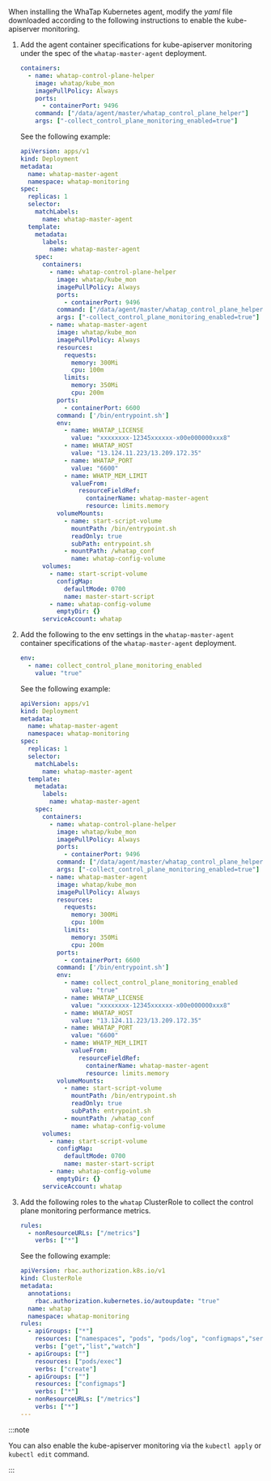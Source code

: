 When installing the WhaTap Kubernetes agent, modify the *yaml* file downloaded according to the following instructions to enable the kube-apiserver monitoring. 

1. Add the agent container specifications for kube-apiserver monitoring under the spec of the `whatap-master-agent` deployment.

   ```yaml
   containers:
     - name: whatap-control-plane-helper
       image: whatap/kube_mon
       imagePullPolicy: Always
       ports:
         - containerPort: 9496
       command: ["/data/agent/master/whatap_control_plane_helper"]
       args: ["-collect_control_plane_monitoring_enabled=true"]
   ```

   See the following example: 

   ```yaml {17-23}
   apiVersion: apps/v1
   kind: Deployment
   metadata:
     name: whatap-master-agent
     namespace: whatap-monitoring
   spec:
     replicas: 1
     selector:
       matchLabels:
         name: whatap-master-agent
     template:
       metadata:
         labels:
           name: whatap-master-agent
       spec:
         containers:
           - name: whatap-control-plane-helper
             image: whatap/kube_mon
             imagePullPolicy: Always
             ports:
               - containerPort: 9496
             command: ["/data/agent/master/whatap_control_plane_helper"]
             args: ["-collect_control_plane_monitoring_enabled=true"]
           - name: whatap-master-agent
             image: whatap/kube_mon
             imagePullPolicy: Always
             resources:
               requests:
                 memory: 300Mi
                 cpu: 100m
               limits:
                 memory: 350Mi
                 cpu: 200m
             ports:
               - containerPort: 6600
             command: ['/bin/entrypoint.sh']
             env:
               - name: WHATAP_LICENSE
                 value: "xxxxxxxx-12345xxxxxx-x00e000000xxx8"
               - name: WHATAP_HOST
                 value: "13.124.11.223/13.209.172.35"
               - name: WHATAP_PORT
                 value: "6600"
               - name: WHATP_MEM_LIMIT
                 valueFrom:
                   resourceFieldRef:
                     containerName: whatap-master-agent
                     resource: limits.memory
             volumeMounts:
               - name: start-script-volume
                 mountPath: /bin/entrypoint.sh
                 readOnly: true
                 subPath: entrypoint.sh
               - mountPath: /whatap_conf
                 name: whatap-config-volume
         volumes:
           - name: start-script-volume
             configMap:
               defaultMode: 0700
               name: master-start-script
           - name: whatap-config-volume
             emptyDir: {}
         serviceAccount: whatap
   ```

2. Add the following to the env settings in the `whatap-master-agent` container specifications of the `whatap-master-agent` deployment. 

   ```yaml
   env:
     - name: collect_control_plane_monitoring_enabled
       value: "true"
   ```

   See the following example: 

   ```yaml {38-39}
   apiVersion: apps/v1
   kind: Deployment
   metadata:
     name: whatap-master-agent
     namespace: whatap-monitoring
   spec:
     replicas: 1
     selector:
       matchLabels:
         name: whatap-master-agent
     template:
       metadata:
         labels:
           name: whatap-master-agent
       spec:
         containers:
           - name: whatap-control-plane-helper
             image: whatap/kube_mon
             imagePullPolicy: Always
             ports:
               - containerPort: 9496
             command: ["/data/agent/master/whatap_control_plane_helper"]
             args: ["-collect_control_plane_monitoring_enabled=true"]
           - name: whatap-master-agent
             image: whatap/kube_mon
             imagePullPolicy: Always
             resources:
               requests:
                 memory: 300Mi
                 cpu: 100m
               limits:
                 memory: 350Mi
                 cpu: 200m
             ports:
               - containerPort: 6600
             command: ['/bin/entrypoint.sh']
             env:
               - name: collect_control_plane_monitoring_enabled
                 value: "true"
               - name: WHATAP_LICENSE
                 value: "xxxxxxxx-12345xxxxxx-x00e000000xxx8"
               - name: WHATAP_HOST
                 value: "13.124.11.223/13.209.172.35"
               - name: WHATAP_PORT
                 value: "6600"
               - name: WHATP_MEM_LIMIT
                 valueFrom:
                   resourceFieldRef:
                     containerName: whatap-master-agent
                     resource: limits.memory
             volumeMounts:
               - name: start-script-volume
                 mountPath: /bin/entrypoint.sh
                 readOnly: true
                 subPath: entrypoint.sh
               - mountPath: /whatap_conf
                 name: whatap-config-volume
         volumes:
           - name: start-script-volume
             configMap:
               defaultMode: 0700
               name: master-start-script
           - name: whatap-config-volume
             emptyDir: {}
         serviceAccount: whatap
   ```

3. Add the following roles to the `whatap` ClusterRole to collect the control plane monitoring performance metrics. 

   ```yaml
   rules:
     - nonResourceURLs: ["/metrics"]
       verbs: ["*"]
   ```

   See the following example: 

   ```yaml {18-19}
   apiVersion: rbac.authorization.k8s.io/v1
   kind: ClusterRole
   metadata:
     annotations:
       rbac.authorization.kubernetes.io/autoupdate: "true"
     name: whatap
     namespace: whatap-monitoring
   rules:
     - apiGroups: ["*"]
       resources: ["namespaces", "pods", "pods/log", "configmaps","services", "endpoints","daemonsets","ingresses","deployments","nodes","persistentvolumes","persistentvolumeclaims", "events", "replicasets", "roles", "rolebindings", "clusterroles", "clusterrolebindings", "jobs", "cronjobs", "statefulsets", "serviceaccounts", "configmaps", "storageclasses", "horizontalpodautoscalers" ]
       verbs: ["get","list","watch"]
     - apiGroups: [""]
       resources: ["pods/exec"]
       verbs: ["create"]
     - apiGroups: [""]
       resources: ["configmaps"]
       verbs: ["*"]
     - nonResourceURLs: ["/metrics"]
       verbs: ["*"]
   ---
   ```

:::note 

You can also enable the kube-apiserver monitoring via the `kubectl apply` or `kubectl edit` command. 

:::
